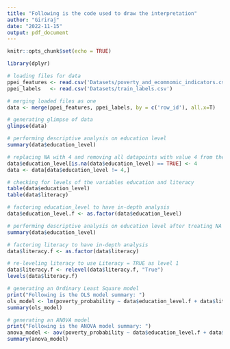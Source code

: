 ```yaml
---
title: "Following is the code used to draw the interpretation"
author: "Giriraj"
date: "2022-11-15"
output: pdf_document
---
```


```r
knitr::opts_chunk$set(echo = TRUE)
```


```r
library(dplyr)

# loading files for data 
ppei_features <- read.csv('Datasets/poverty_and_ecomnomic_indicators.csv')
ppei_labels   <- read.csv('Datasets/train_labels.csv')

# merging loaded files as one
data <- merge(ppei_features, ppei_labels, by = c('row_id'), all.x=T)

# generating glimpse of data
glimpse(data)
```

```r
# performing descriptive analysis on education level
summary(data$education_level)
```

```r
# replacing NA with 4 and removing all datapoints with value 4 from the dataset
data$education_level[is.na(data$education_level) == TRUE] <- 4
data <- data[data$education_level != 4,]
```


```r
# checking for levels of the variables education and literacy
table(data$education_level)
table(data$literacy)

# factoring education_level to have in-depth analysis
data$education_level.f <- as.factor(data$education_level)

# performing descriptive analysis on education level after treating NA values
summary(data$education_level)

# factoring literacy to have in-depth analysis
data$literacy.f <- as.factor(data$literacy)

# re-leveling literacy to use Literacy = TRUE as level 1
data$literacy.f <- relevel(data$literacy.f, "True")
levels(data$literacy.f)
```

```r
# generating an Ordinary Least Square model
print("Following is the OLS model summary: ")
ols_model <- lm(poverty_probability ~ data$education_level.f + data$literacy.f, data = data)
summary(ols_model)
```

```r
# generating an ANOVA model
print("Following is the ANOVA model summary: ")
anova_model <- aov(poverty_probability ~ data$education_level.f + data$literacy.f, data = data)
summary(anova_model)
```
